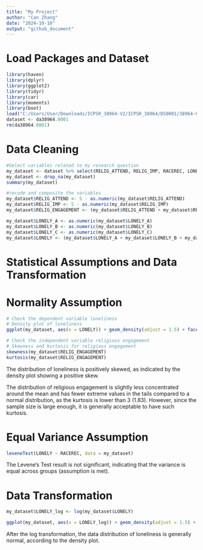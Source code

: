 ---
title: "My Project"
author: "Can Zhang"
date: "2024-10-10"
output: "github_document"
---
# Load Packages and Dataset
```{r}

library(haven)
library(dplyr)
library(ggplot2)
library(tidyr)
library(car)
library(moments)
library(boot)
load("C:/Users/User/Downloads/ICPSR_38964-V2/ICPSR_38964/DS0001/38964-0001-Data.rda")
dataset <- da38964.0001
rm(da38964.0001)

```

# Data Cleaning
```{r}

#Select variables related to my research question
my_dataset <- dataset %>% select(RELIG_ATTEND, RELIG_IMP, RACEREC, LONELY_A, LONELY_B, LONELY_C)
my_dataset <- drop_na(my_dataset)
summary(my_dataset)

#recode and composite the variables
my_dataset$RELIG_ATTEND <- 5 - as.numeric(my_dataset$RELIG_ATTEND)
my_dataset$RELIG_IMP <- 5 - as.numeric(my_dataset$RELIG_IMP)
my_dataset$RELIG_ENGAGEMENT <- (my_dataset$RELIG_ATTEND + my_dataset$RELIG_IMP) / 2

my_dataset$LONELY_A <- as.numeric(my_dataset$LONELY_A)
my_dataset$LONELY_B <- as.numeric(my_dataset$LONELY_B)
my_dataset$LONELY_C <- as.numeric(my_dataset$LONELY_C)
my_dataset$LONELY <- (my_dataset$LONELY_A + my_dataset$LONELY_B + my_dataset$LONELY_C) / 3

```

# Statistical Assumptions and Data Transformation
# Normality Assumption
```{r}

# Check the dependent variable loneliness
# Density plot of loneliness
ggplot(my_dataset, aes(x = LONELY)) + geom_density(adjust = 1.5) + facet_wrap(~RACEREC) + theme_classic()

# Check the independent variable religious engagement
# Skewness and kurtosis for religious engagement
skewness(my_dataset$RELIG_ENGAGEMENT)
kurtosis(my_dataset$RELIG_ENGAGEMENT)

```

The distribution of loneliness is positively skewed, as indicated by the density plot showing a positive skew.

The distribution of religious engagement is slightly less concentrated around the mean and has fewer extreme values in the tails compared to a normal distribution, as the kurtosis is lower than 3 (1.83). However, since the sample size is large enough, it is generally acceptable to have such kurtosis.

# Equal Variance Assumption
```{r}

leveneTest(LONELY ~ RACEREC, data = my_dataset)

```

The Levene's Test result is not significant, indicating that the variance is equal across groups (assumption is met).

# Data Transformation
```{r}

my_dataset$LONELY_log <- log(my_dataset$LONELY)

ggplot(my_dataset, aes(x = LONELY_log)) + geom_density(adjust = 1.5) + facet_wrap(~RACEREC) + theme_classic()

```

After the log transformation, the data distribution of loneliness is generally normal, according to the density plot.